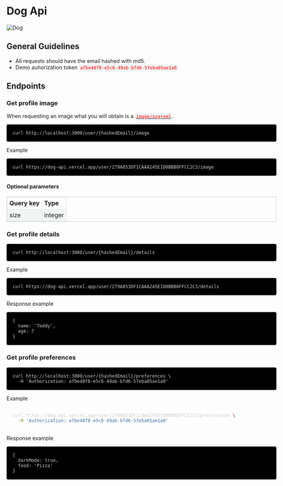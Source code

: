 # Dog Api

![Dog](https://dog-api.vercel.app/user/000a000aa0aaaa000F1D0aaa9FFCC9C9/image)

## General Guidelines

- All requests should have the email hashed with md5.
- Demo auhorization token `afbe40f8-e5c6-49ab-bfd6-57eba05ae1a0`

## Endpoints

### Get profile image

When requesting an image what you will obtain is a [`image/svg+xml`](https://dog-api.vercel.app/user/279A853DF1CAAA245E1D0BBB8FFCC2C3/image).

```
curl http://localhost:3000/user/{hashedEmail}/image
```

Example

```
curl https://dog-api.vercel.app/user/279A853DF1CAAA245E1D0BBB8FFCC2C3/image
```

#### Optional parameters

| Query key | Type    |
| --------- | ------- |
| size      | integer |

### Get profile details

```
curl http://localhost:3000/user/{hashedEmail}/details
```

Example

```
curl https://dog-api.vercel.app/user/279A853DF1CAAA245E1D0BBB8FFCC2C3/details
```

Response example

```
{
  name: 'Teddy',
  age: 7
}
```

### Get profile preferences

```
curl http://localhost:3000/user/{hashedEmail}/preferences \
  -H 'Authorization: afbe40f8-e5c6-49ab-bfd6-57eba05ae1a0'
```

Example

```sh
curl https://dog-api.vercel.app/user/279A853DF1CAAA245E1D0BBB8FFCC2C3/preferences \
  -H 'Authorization: afbe40f8-e5c6-49ab-bfd6-57eba05ae1a0'
```

Response example

```
{
  darkMode: true,
  food: 'Pizza'
}
```

<style>
  body {
    font-family: Inter, -apple-system, system-ui;
    text-rendering: optimizeLegibility;
    margin: auto;
    max-width: 720px;
  }
  code {
    color: #fd0000;
    background-color: #f0f4f4;
    padding: 0.2rem;
    white-space: pre-wrap;
  }
  pre {
    background-color: black;
    border-radius: 0.25rem;
    color: #cccccc;
    padding: 1rem;
  }
  pre > code {
    background-color: black;
    color: #cccccc;
  }
  table {
    text-align: left;
    border: 1px solid #ccc;
    border-collapse: collapse;
  }
  table td, table th  {
    border: 1px solid #dfe2e5;
    padding: 0.35rem;
  }
  tbody > tr:nth-child(odd) {
    background-color: #f0f4f4;
  }
</style>
